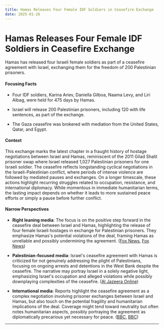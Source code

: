 ```yaml
---
title: Hamas Releases Four Female IDF Soldiers in Ceasefire Exchange
date: 2025-01-26
---
```


# Hamas Releases Four Female IDF Soldiers in Ceasefire Exchange

Hamas has released four Israeli female soldiers as part of a ceasefire agreement with Israel, exchanging them for the freedom of 200 Palestinian prisoners.

#### Focusing Facts

- Four IDF soldiers, Karina Ariev, Daniella Gilboa, Naama Levy, and Liri Albag, were held for 475 days by Hamas.

- Israel will release 200 Palestinian prisoners, including 120 with life sentences, as part of the exchange.

- The Gaza ceasefire was brokered with mediation from the United States, Qatar, and Egypt.

#### Context

This exchange marks the latest chapter in a fraught history of hostage negotiations between Israel and Hamas, reminiscent of the 2011 Gilad Shalit prisoner swap where Israel released 1,027 Palestinian prisoners for one Israeli soldier. The ceasefire reflects longstanding cyclical negotiations in the Israeli-Palestinian conflict, where periods of intense violence are followed by mediated pauses and exchanges. On a longer timescale, these actions highlight recurring struggles related to occupation, resistance, and international diplomacy. While momentous in immediate humanitarian terms, the lasting impact depends on whether it leads to more sustained peace efforts or simply a pause before further conflict.

#### Narrow Perspectives

- **Right leaning media**: The focus is on the positive step forward in the ceasefire deal between Israel and Hamas, highlighting the release of four female Israeli hostages in exchange for Palestinian prisoners. They emphasize Hamas's potential violations of the deal, framing Hamas as unreliable and possibly undermining the agreement. ([Fox News](https://www.foxnews.com/world/hamas-releases-4-female-hostages-part-israel-ceasefire-deal), [Fox News](https://www.foxnews.com/world/hamas-releases-names-4-female-hostages-released-next-possibly-violates-deal))

- **Palestinian-focused media**: Israel's ceasefire agreement with Hamas is criticized for not genuinely addressing the plight of Palestinians, focusing on ongoing arrests and detentions in the West Bank despite the ceasefire. The narrative may portray Israel in a solely negative light, emphasizing Israel's occupation and alleged violations while possibly downplaying complexities of the ceasefire. ([Al Jazeera Online](https://www.aljazeera.com/features/2025/1/24/less-than-slaves-the-palestinians-detained-by-israel-despite-ceasefire))

- **International media**: Reports highlight the ceasefire agreement as a complex negotiation involving prisoner exchanges between Israel and Hamas, but also touch on the potential fragility and humanitarian implications of the deal. Coverage might tend toward neutrality but often notes humanitarian aspects, possibly portraying the agreement as diplomatically precarious yet necessary for peace. ([BBC](https://www.bbc.com/news/live/cvge622emndt), [BBC](https://www.bbc.com/news/videos/c5yd3p38l17o))

---
